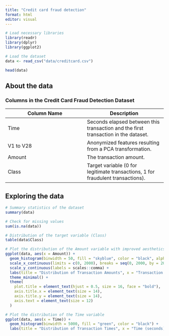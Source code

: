 ```yaml
---
title: "Credit card fraud detection"
format: html
editor: visual
---
```


```r
# Load necessary libraries
library(readr)
library(dplyr)
library(ggplot2)
```


```r
# Load the dataset
data <- read_csv("data/creditcard.csv")

head(data)
```

## About the data

### Columns in the Credit Card Fraud Detection Dataset

| Column Name | Description |
|-------------|-------------|
| Time        | Seconds elapsed between this transaction and the first transaction in the dataset. |
| V1 to V28   | Anonymized features resulting from a PCA transformation. |
| Amount      | The transaction amount. |
| Class       | Target variable (0 for legitimate transactions, 1 for fraudulent transactions). |


## Exploring the data

```r
# Summary statistics of the dataset
summary(data)

# Check for missing values
sum(is.na(data))

# Distribution of the target variable (Class)
table(data$Class)
```


```r
# Plot the distribution of the Amount variable with improved aesthetics
ggplot(data, aes(x = Amount)) +
  geom_histogram(binwidth = 50, fill = "skyblue", color = "black", alpha = 0.7) +
  scale_x_continuous(limits = c(0, 2000), breaks = seq(0, 2000, by = 200)) +
  scale_y_continuous(labels = scales::comma) +
  labs(title = "Distribution of Transaction Amounts", x = "Transaction Amount ($)", y = "Frequency") +
  theme_minimal() +
  theme(
    plot.title = element_text(hjust = 0.5, size = 16, face = "bold"),
    axis.title.x = element_text(size = 14),
    axis.title.y = element_text(size = 14),
    axis.text = element_text(size = 12)
  )
```


```r
# Plot the distribution of the Time variable
ggplot(data, aes(x = Time)) +
  geom_histogram(binwidth = 5000, fill = "green", color = "black") +
  labs(title = "Distribution of Transaction Times", x = "Time (seconds)", y = "Frequency")
```

